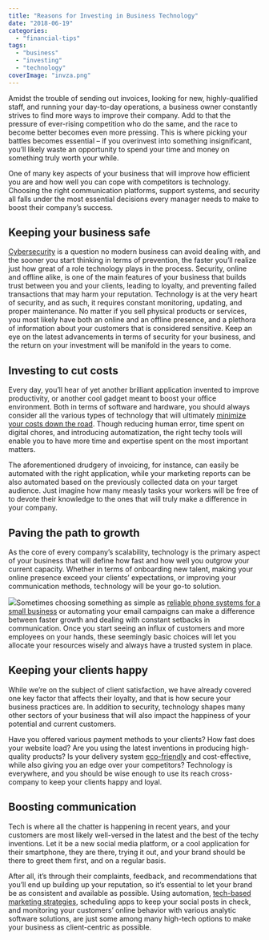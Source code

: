 ```yaml
---
title: "Reasons for Investing in Business Technology"
date: "2018-06-19"
categories: 
  - "financial-tips"
tags: 
  - "business"
  - "investing"
  - "technology"
coverImage: "invza.png"
---
```


Amidst the trouble of sending out invoices, looking for new, highly-qualified staff, and running your day-to-day operations, a business owner constantly strives to find more ways to improve their company. Add to that the pressure of ever-rising competition who do the same, and the race to become better becomes even more pressing. This is where picking your battles becomes essential – if you overinvest into something insignificant, you’ll likely waste an opportunity to spend your time and money on something truly worth your while.

One of many key aspects of your business that will improve how efficient you are and how well you can cope with competitors is technology. Choosing the right communication platforms, support systems, and security all falls under the most essential decisions every manager needs to make to boost their company’s success.

## Keeping your business safe

[Cybersecurity](https://www.inc.com/joseph-steinberg/small-businesses-beware-half-of-all-cyber-attacks-target-you.html) is a question no modern business can avoid dealing with, and the sooner you start thinking in terms of prevention, the faster you’ll realize just how great of a role technology plays in the process. Security, online and offline alike, is one of the main features of your business that builds trust between you and your clients, leading to loyalty, and preventing failed transactions that may harm your reputation. Technology is at the very heart of security, and as such, it requires constant monitoring, updating, and proper maintenance. No matter if you sell physical products or services, you most likely have both an online and an offline presence, and a plethora of information about your customers that is considered sensitive. Keep an eye on the latest advancements in terms of security for your business, and the return on your investment will be manifold in the years to come.

## Investing to cut costs

Every day, you’ll hear of yet another brilliant application invented to improve productivity, or another cool gadget meant to boost your office environment. Both in terms of software and hardware, you should always consider all the various types of technology that will ultimately [minimize your costs down the road](https://www.entrepreneur.com/article/247577). Though reducing human error, time spent on digital chores, and introducing automatization, the right techy tools will enable you to have more time and expertise spent on the most important matters.

The aforementioned drudgery of invoicing, for instance, can easily be automated with the right application, while your marketing reports can be also automated based on the previously collected data on your target audience. Just imagine how many measly tasks your workers will be free of to devote their knowledge to the ones that will truly make a difference in your company.

## Paving the path to growth

As the core of every company’s scalability, technology is the primary aspect of your business that will define how fast and how well you outgrow your current capacity. Whether in terms of onboarding new talent, making your online presence exceed your clients’ expectations, or improving your communication methods, technology will be your go-to solution.

![](/images/blog-images/grow-1024x682.jpg)Sometimes choosing something as simple as [reliable phone systems for a small business](https://businesstelecom.com.au/phone-systems/small-business/) or automating your email campaigns can make a difference between faster growth and dealing with constant setbacks in communication. Once you start seeing an influx of customers and more employees on your hands, these seemingly basic choices will let you allocate your resources wisely and always have a trusted system in place.

## Keeping your clients happy

While we’re on the subject of client satisfaction, we have already covered one key factor that affects their loyalty, and that is how secure your business practices are. In addition to security, technology shapes many other sectors of your business that will also impact the happiness of your potential and current customers.

Have you offered various payment methods to your clients? How fast does your website load? Are you using the latest inventions in producing high-quality products? Is your delivery system [eco-friendly](https://www.greengeeks.com/blog/2016/08/09/11-benefits-of-adopting-green-technology-for-your-business/) and cost-effective, while also giving you an edge over your competitors? Technology is everywhere, and you should be wise enough to use its reach cross-company to keep your clients happy and loyal.

## Boosting communication

Tech is where all the chatter is happening in recent years, and your customers are most likely well-versed in the latest and the best of the techy inventions. Let it be a new social media platform, or a cool application for their smartphone, they are there, trying it out, and your brand should be there to greet them first, and on a regular basis.

After all, it’s through their complaints, feedback, and recommendations that you’ll end up building up your reputation, so it’s essential to let your brand be as consistent and available as possible. Using automation, [tech-based marketing strategies](https://www.socialmediatoday.com/marketing/5-technologies-shaping-future-marketing), scheduling apps to keep your social posts in check, and monitoring your customers’ online behavior with various analytic software solutions, are just some among many high-tech options to make your business as client-centric as possible.